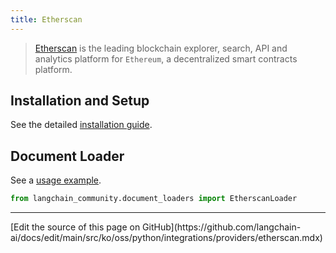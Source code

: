 ```yaml
---
title: Etherscan
---
```


>[Etherscan](https://docs.etherscan.io/) is the leading blockchain explorer,
> search, API and analytics platform for `Ethereum`, a decentralized smart contracts platform.


## Installation and Setup

See the detailed [installation guide](/oss/python/integrations/document_loaders/etherscan).


## Document Loader

See a [usage example](/oss/python/integrations/document_loaders/etherscan).

```python
from langchain_community.document_loaders import EtherscanLoader
```

---

<Callout icon="pen-to-square" iconType="regular">
  [Edit the source of this page on GitHub](https://github.com/langchain-ai/docs/edit/main/src/ko/oss/python/integrations/providers/etherscan.mdx)
</Callout>
